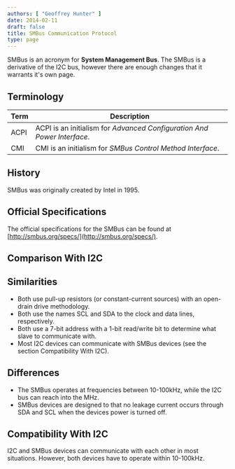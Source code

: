```yaml
---
authors: [ "Geoffrey Hunter" ]
date: 2014-02-11
draft: false
title: SMBus Communication Protocol
type: page
---
```



SMBus is an acronym for **System Management Bus**. The SMBus is a derivative of the I2C bus, however there are enough changes that it warrants it's own page.

## Terminology

<table>
    <thead>
        <tr>
            <th>Term</th>
            <th>Description</th>
        </tr>
    </thead>
	<tbody>
<tr>
<td>ACPI</td>
<td>ACPI is an initialism for <i>Advanced Configuration And Power Interface</i>.</td>
</tr>
<tr>			
<td>CMI</td>
<td>CMI is an initialism for <i>SMBus Control Method Interface</i>.</td>
</tr>
</tbody>
</table>

## History

SMBus was originally created by Intel in 1995.

## Official Specifications

The official specifications for the SMBus can be found at [http://smbus.org/specs/](http://smbus.org/specs/).

## Comparison With I2C

## Similarities

* Both use pull-up resistors (or constant-current sources) with an open-drain drive methodology.
* Both use the names SCL and SDA to the clock and data lines, respectively.
* Both use a 7-bit address with a 1-bit read/write bit to determine what slave to communicate with.
* Most I2C devices can communicate with SMBus devices (see the section Compatibility With I2C).

## Differences

* The SMBus operates at frequencies between 10-100kHz, while the I2C bus can reach into the MHz.
* SMBus devices are designed to that no leakage current occurs through SDA and SCL when the devices power is turned off.

## Compatibility With I2C

I2C and SMBus devices can communicate with each other in most situations. However, both devices have to operate within 10-100kHz.
